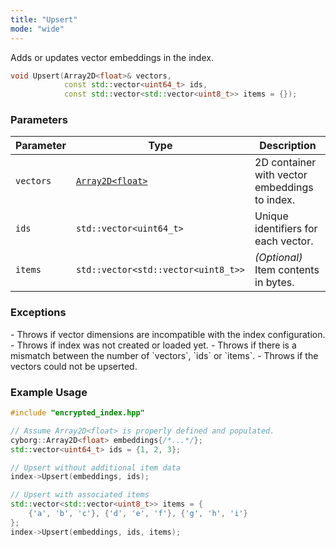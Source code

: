 ```yaml
---
title: "Upsert"
mode: "wide"
---
```


Adds or updates vector embeddings in the index.

```cpp
void Upsert(Array2D<float>& vectors,
            const std::vector<uint64_t> ids,
            const std::vector<std::vector<uint8_t>> items = {});
```

### Parameters

| Parameter | Type | Description |
|---------------|-----------------------------|-----------------------------------------------------|
| `vectors` | [`Array2D<float>`](../types#array2d) | 2D container with vector embeddings to index. |
| `ids` | `std::vector<uint64_t>` | Unique identifiers for each vector. |
| `items` | `std::vector<std::vector<uint8_t>>` | _(Optional)_ Item contents in bytes. |

### Exceptions

<AccordionGroup>
    <Accordion title="std::invalid_argument">
        - Throws if vector dimensions are incompatible with the index configuration.
        - Throws if index was not created or loaded yet.
        - Throws if there is a mismatch between the number of `vectors`, `ids` or `items`.
    </Accordion>
    <Accordion title="std::runtime_exception">
        - Throws if the vectors could not be upserted.
    </Accordion>
</AccordionGroup>

### Example Usage

```cpp
#include "encrypted_index.hpp"

// Assume Array2D<float> is properly defined and populated.
cyborg::Array2D<float> embeddings{/*...*/};
std::vector<uint64_t> ids = {1, 2, 3};

// Upsert without additional item data
index->Upsert(embeddings, ids);

// Upsert with associated items
std::vector<std::vector<uint8_t>> items = {
    {'a', 'b', 'c'}, {'d', 'e', 'f'}, {'g', 'h', 'i'}
};
index->Upsert(embeddings, ids, items);
```